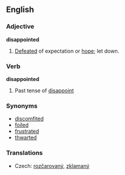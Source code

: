 ==English==

===Adjective===
'''disappointed'''
#[[Defeat]]ed of expectation or [[hope]]; let down.

===Verb===
'''disappointed'''
#Past tense of [[disappoint]]

===Synonyms===
*[[discomfited]]
*[[foiled]]
*[[frustrated]]
*[[thwarted]]


===Translations===
*Czech: [[rozčarovaný]], [[zklamaný]]